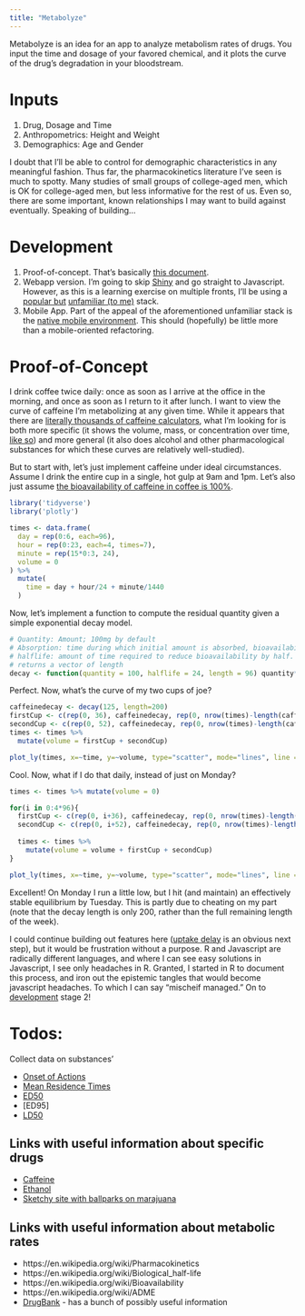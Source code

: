 ```yaml
---
title: "Metabolyze"
---
```


Metabolyze is an idea for an app to analyze metabolism rates of drugs. You input the time and dosage of your favored chemical, and it plots the curve of the drug's degradation in your bloodstream.

# Inputs

1. Drug, Dosage and Time
2. Anthropometrics: Height and Weight
3. Demographics: Age and Gender

I doubt that I'll be able to control for demographic characteristics in any meaningful fashion. Thus far, the pharmacokinetics literature I've seen is much to spotty. Many studies of small groups of college-aged men, which is OK for college-aged men, but less informative for the rest of us. Even so, there are some important, known relationships I may want to build against eventually. Speaking of building...

# Development

1. Proof-of-concept. That's basically [this document](#Proof-of-Concept).
2. Webapp version. I'm going to skip [Shiny](https://shiny.rstudio.com/) and go straight to Javascript. However, as this is a learning exercise on multiple fronts, I'll be using a [popular but](https://reactjs.org/) [unfamiliar (to me)](https://material-ui-next.com/getting-started/installation/) stack.
3. Mobile App. Part of the appeal of the aforementioned unfamiliar stack is the [native mobile environment](https://facebook.github.io/react-native/). This should (hopefully) be little more than a mobile-oriented refactoring.

# Proof-of-Concept

I drink coffee twice daily: once as soon as I arrive at the office in the morning, and once as soon as I return to it after lunch. I want to view the curve of caffeine I'm metabolizing at any given time. While it appears that there are [literally thousands of caffeine calculators](https://www.google.com/search?q=Caffeine+Calculator), what I'm looking for is both more specific (it shows the volume, mass, or concentration over time, [like so](https://play.google.com/store/apps/details?id=com.cafapppro)) and more general (it also does alcohol and other pharmacological substances for which these curves are relatively well-studied).

But to start with, let's just implement caffeine under ideal circumstances. Assume I drink the entire cup in a single, hot gulp at 9am and 1pm. Let's also just assume [the bioavailability of caffeine in coffee is 100%](https://www.ncbi.nlm.nih.gov/pubmed/6832208).

```r
library('tidyverse')
library('plotly')

times <- data.frame(
  day = rep(0:6, each=96),
  hour = rep(0:23, each=4, times=7),
  minute = rep(15*0:3, 24),
  volume = 0
) %>%
  mutate(
    time = day + hour/24 + minute/1440
  )
```

Now, let's implement a function to compute the residual quantity given a simple exponential decay model.

```r
# Quantity: Amount; 100mg by default
# Absorption: time during which initial amount is absorbed, bioavailability increases linearly; 1hr by default
# halflife: amount of time required to reduce bioavailability by half. 6hr by default
# returns a vector of length
decay <- function(quantity = 100, halflife = 24, length = 96) quantity*2^(-(0:(length-1))/halflife)
```

Perfect. Now, what's the curve of my two cups of joe?

```r
caffeinedecay <- decay(125, length=200)
firstCup <- c(rep(0, 36), caffeinedecay, rep(0, nrow(times)-length(caffeinedecay)-36))
secondCup <- c(rep(0, 52), caffeinedecay, rep(0, nrow(times)-length(caffeinedecay)-52))
times <- times %>%
  mutate(volume = firstCup + secondCup)

plot_ly(times, x=~time, y=~volume, type="scatter", mode="lines", line = list(shape = "spline"))
```

Cool. Now, what if I do that daily, instead of just on Monday?

```r
times <- times %>% mutate(volume = 0)

for(i in 0:4*96){
  firstCup <- c(rep(0, i+36), caffeinedecay, rep(0, nrow(times)-length(caffeinedecay)-i-36))
  secondCup <- c(rep(0, i+52), caffeinedecay, rep(0, nrow(times)-length(caffeinedecay)-i-52))
  
  times <- times %>%
    mutate(volume = volume + firstCup + secondCup)
}

plot_ly(times, x=~time, y=~volume, type="scatter", mode="lines", line = list(shape = "spline"))
```

Excellent! On Monday I run a little low, but I hit (and maintain) an effectively stable equilibrium by Tuesday. This is partly due to cheating on my part (note that the decay length is only 200, rather than the full remaining length of the week).

I could continue building out features here ([uptake delay](https://en.wikipedia.org/wiki/Onset_of_action) is an obvious next step), but it would be frustration without a purpose. R and Javascript are radically different languages, and where I can see easy solutions in Javascript, I see only headaches in R. Granted, I started in R to document this process, and iron out the epistemic tangles that would become javascript headaches. To which I can say "mischeif managed." On to [development](#development) stage 2!

# Todos:

Collect data on substances'

* [Onset of Actions](https://en.wikipedia.org/wiki/Onset_of_action)
* [Mean Residence Times](https://en.wikipedia.org/wiki/Mean_residence_time)
* [ED50](https://en.wikipedia.org/wiki/Effective_dose_(pharmacology))
* [ED95]
* [LD50](https://en.wikipedia.org/wiki/Median_lethal_dose)

## Links with useful information about specific drugs

* [Caffeine](https://en.wikipedia.org/wiki/Caffeine#Pharmacokinetics)
* [Ethanol](https://en.wikipedia.org/wiki/Alcohol_(drug)#Pharmacokinetics)
* [Sketchy site with ballparks on marajuana](https://www.erowid.org/plants/cannabis/cannabis_effects.shtml)

## Links with useful information about metabolic rates

* https://en.wikipedia.org/wiki/Pharmacokinetics
* https://en.wikipedia.org/wiki/Biological_half-life
* https://en.wikipedia.org/wiki/Bioavailability
* https://en.wikipedia.org/wiki/ADME
* [DrugBank](https://www.drugbank.ca/drugs/DB00201#pharmacology) - has a bunch of possibly useful information
